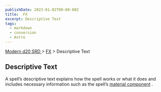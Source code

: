 ```yaml
---
publishDate: 2023-01-02T00:00:00Z
title:  FX
excerpt: Descriptive Text
tags:
  - markdown
  - conversion
  - Astro
---
```


[ Modern d20 SRD ](/#modernD20) > [ FX](modern-d20-srd-fx-index) > Descriptive Text

##  Descriptive Text

A spell’s descriptive text explains how the spell works or what it does and
includes necessary information such as the spell’s [ material component](modern-d20-srd-fx-components) .


